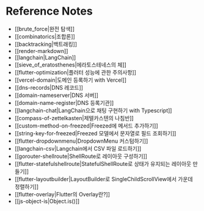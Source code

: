 # Reference Notes

- [[brute_force|완전 탐색]]
- [[combinatorics|조합론]]
- [[backtracking|백트래킹]]
- [[render-markdown]]
- [[langchain|LangChain]]
- [[sieve_of_eratosthenes|에라토스테네스의 체]]
- [[flutter-optimization|플러터 성능에 관한 주의사항]]
- [[vercel-domain|도메인 등록하기 with Vercel]]
- [[dns-records|DNS 레코드]]
- [[domain-nameserver|DNS 서버]]
- [[domain-name-register|DNS 등록기관]]
- [[langchain-chat|LangChain으로 채팅 구현하기 with Typescript]]
- [[compass-of-zettelkasten|제텔카스텐의 나침반]]
- [[custom-method-on-freezed|Freezed에 메서드 추가하기]]
- [[string-key-for-freezed|Freezed 모델에서 문자열로 필드 조회하기]]
- [[flutter-dropdownmenu|DropdownMenu 커스텀하기]]
- [[langchain-csv|Langchain에서 CSV 파일 로드하기]]
- [[gorouter-shellroute|ShellRoute로 레이아웃 구성하기]]
- [[flutter-statefulshellroute|StatefulShellRoute로 상태가 유지되는 레이아웃 만들기]]
- [[flutter-layoutbuilder|LayoutBuilder로 SingleChildScrollView에서 가운데 정렬하기]]
- [[flutter-overlay|Flutter의 Overlay란?]]
- [[js-object-is|Object.is()]]

